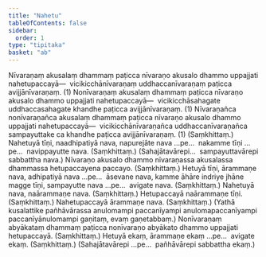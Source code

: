 ```yaml
---
title: "Nahetu"
tableOfContents: false
sidebar:
  order: 1
type: "tipitaka"
basket: "ab"
---
```



<DynamicBreadcrumb />

<Division number="5">

<Paragraph number="1901">
Nīvaraṇaṃ akusalaṃ dhammaṃ paṭicca nīvaraṇo akusalo dhammo uppajjati nahetupaccayā—  vicikicchānīvaraṇaṃ uddhaccanīvaraṇaṃ paṭicca avijjānīvaraṇaṃ. (1)
</Paragraph>

<Paragraph number="1902">
Nonīvaraṇaṃ akusalaṃ dhammaṃ paṭicca nīvaraṇo akusalo dhammo uppajjati nahetupaccayā—  vicikicchāsahagate uddhaccasahagate khandhe paṭicca avijjānīvaraṇaṃ. (1)
</Paragraph>

<Paragraph number="1903">
Nīvaraṇañca nonīvaraṇañca akusalaṃ dhammaṃ paṭicca nīvaraṇo akusalo dhammo uppajjati nahetupaccayā—  vicikicchānīvaraṇañca uddhaccanīvaraṇañca sampayuttake ca khandhe paṭicca avijjānīvaraṇaṃ. (1) (Saṃkhittaṃ.)
</Paragraph>

</Division>
<Division number="6">

<Paragraph number="1904">
Nahetuyā tīṇi, naadhipatiyā nava, napurejāte nava …pe…  nakamme tīṇi …pe…  navippayutte nava. (Saṃkhittaṃ.)
</Paragraph>

<Paragraph number="1905">
(Sahajātavārepi…  sampayuttavārepi sabbattha nava.)
</Paragraph>

</Division>
<Division number="7">

<Paragraph number="1906">
Nīvaraṇo akusalo dhammo nīvaraṇassa akusalassa dhammassa hetupaccayena paccayo. (Saṃkhittaṃ.)
</Paragraph>

</Division>
<Division number="8">

<Paragraph number="1907">
Hetuyā tīṇi, ārammaṇe nava, adhipatiyā nava …pe…  āsevane nava, kamme āhāre indriye jhāne magge tīṇi, sampayutte nava …pe…  avigate nava. (Saṃkhittaṃ.)
</Paragraph>

<Paragraph number="1908">
Nahetuyā nava, naārammaṇe nava. (Saṃkhittaṃ.)
</Paragraph>

<Paragraph number="1909">
Hetupaccayā naārammaṇe tīṇi. (Saṃkhittaṃ.)
</Paragraph>

<Paragraph number="1910">
Nahetupaccayā ārammaṇe nava. (Saṃkhittaṃ.)
</Paragraph>

<Paragraph number="1911">
(Yathā kusalattike pañhāvārassa anulomampi paccanīyampi anulomapaccanīyampi paccanīyānulomampi gaṇitaṃ, evaṃ gaṇetabbaṃ.)
</Paragraph>

</Division>
<Division number="9">

<Paragraph number="1912">
Nonīvaraṇaṃ abyākataṃ dhammaṃ paṭicca nonīvaraṇo abyākato dhammo uppajjati hetupaccayā. (Saṃkhittaṃ.)
</Paragraph>

</Division>
<Division number="10">

<Paragraph number="1913">
Hetuyā ekaṃ, ārammaṇe ekaṃ …pe…  avigate ekaṃ. (Saṃkhittaṃ.)
</Paragraph>

<Paragraph number="1914">
(Sahajātavārepi …pe…  pañhāvārepi sabbattha ekaṃ.)
</Paragraph>
</Division>